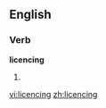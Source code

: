 
==English==

===Verb===
'''licencing'''

# {{present participle of the erroneous|[[licence]]}}

[[vi:licencing]]
[[zh:licencing]]